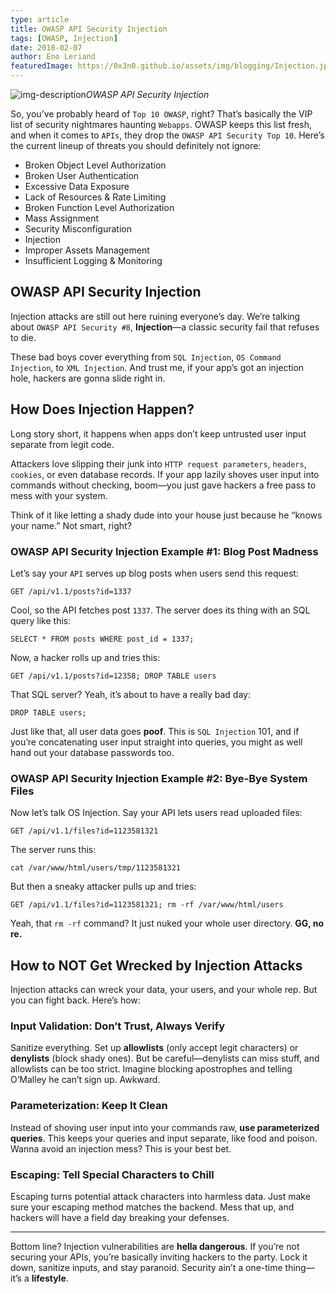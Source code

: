 ```yaml
---
type: article
title: OWASP API Security Injection
tags: [OWASP, Injection]
date: 2018-02-07
author: Eno Leriand
featuredImage: https://0x3n0.github.io/assets/img/blogging/Injection.jpg
---
```


![img-description](https://0x3n0.github.io/assets/img/blogging/Injection.jpg)_OWASP API Security Injection_

So, you’ve probably heard of `Top 10 OWASP`, right? That’s basically the VIP list of security nightmares haunting `Webapps`. OWASP keeps this list fresh, and when it comes to `APIs`, they drop the `OWASP API Security Top 10`. Here’s the current lineup of threats you should definitely not ignore:

- Broken Object Level Authorization
- Broken User Authentication
- Excessive Data Exposure
- Lack of Resources & Rate Limiting
- Broken Function Level Authorization
- Mass Assignment
- Security Misconfiguration
- Injection
- Improper Assets Management
- Insufficient Logging & Monitoring

## OWASP API Security Injection

Injection attacks are still out here ruining everyone’s day. We’re talking about `OWASP API Security #8`, **Injection**—a classic security fail that refuses to die. 

These bad boys cover everything from `SQL Injection`, `OS Command Injection`, to `XML Injection`. And trust me, if your app’s got an injection hole, hackers are gonna slide right in.

## How Does Injection Happen?

Long story short, it happens when apps don’t keep untrusted user input separate from legit code. 

Attackers love slipping their junk into `HTTP request parameters`, `headers`, `cookies`, or even database records. If your app lazily shoves user input into commands without checking, boom—you just gave hackers a free pass to mess with your system.

Think of it like letting a shady dude into your house just because he “knows your name.” Not smart, right?

### OWASP API Security Injection Example #1: Blog Post Madness

Let’s say your `API` serves up blog posts when users send this request:

```
GET /api/v1.1/posts?id=1337
```

Cool, so the API fetches post `1337`. The server does its thing with an SQL query like this:

```
SELECT * FROM posts WHERE post_id = 1337;
```

Now, a hacker rolls up and tries this:

```
GET /api/v1.1/posts?id=12358; DROP TABLE users
```

That SQL server? Yeah, it’s about to have a really bad day:

```
DROP TABLE users;
```

Just like that, all user data goes **poof**. This is `SQL Injection` 101, and if you’re concatenating user input straight into queries, you might as well hand out your database passwords too.

### OWASP API Security Injection Example #2: Bye-Bye System Files

Now let’s talk OS Injection. Say your API lets users read uploaded files:

```
GET /api/v1.1/files?id=1123581321
```

The server runs this:

```
cat /var/www/html/users/tmp/1123581321
```

But then a sneaky attacker pulls up and tries:

```
GET /api/v1.1/files?id=1123581321; rm -rf /var/www/html/users
```

Yeah, that `rm -rf` command? It just nuked your whole user directory. **GG, no re.**

## How to NOT Get Wrecked by Injection Attacks

Injection attacks can wreck your data, your users, and your whole rep. But you can fight back. Here’s how:

### Input Validation: Don’t Trust, Always Verify

Sanitize everything. Set up **allowlists** (only accept legit characters) or **denylists** (block shady ones). But be careful—denylists can miss stuff, and allowlists can be too strict. Imagine blocking apostrophes and telling O’Malley he can’t sign up. Awkward.

### Parameterization: Keep It Clean

Instead of shoving user input into your commands raw, **use parameterized queries**. This keeps your queries and input separate, like food and poison. Wanna avoid an injection mess? This is your best bet.

### Escaping: Tell Special Characters to Chill

Escaping turns potential attack characters into harmless data. Just make sure your escaping method matches the backend. Mess that up, and hackers will have a field day breaking your defenses.

---

Bottom line? Injection vulnerabilities are **hella dangerous**. If you’re not securing your APIs, you’re basically inviting hackers to the party. Lock it down, sanitize inputs, and stay paranoid. Security ain’t a one-time thing—it’s a **lifestyle**.

